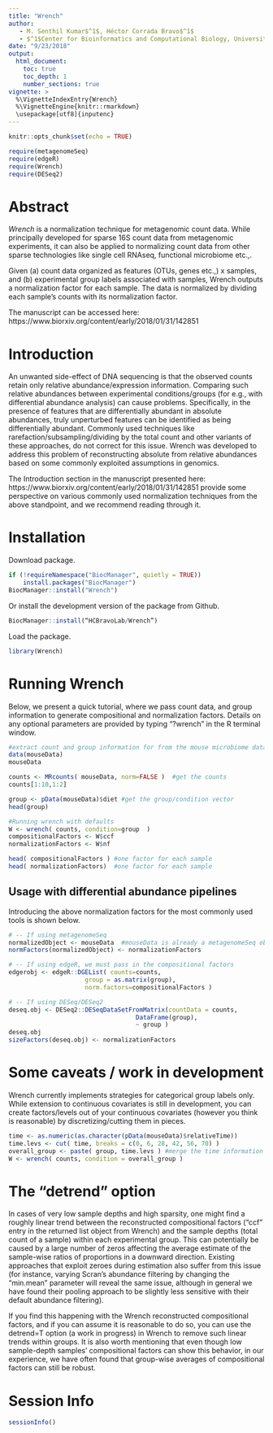 ```yaml
---
title: "Wrench"
author: 
   - M. Senthil Kumar$^1$, Héctor Corrada Bravo$^1$
   - $^1$Center for Bioinformatics and Computational Biology, University of Maryland, College Park, MD 20740.
date: "9/23/2018"
output: 
  html_document:
    toc: true
    toc_depth: 1
    number_sections: true
vignette: >
  %\VignetteIndexEntry{Wrench}
  %\VignetteEngine{knitr::rmarkdown}
  \usepackage[utf8]{inputenc}
---
```


```r
knitr::opts_chunk$set(echo = TRUE)

require(metagenomeSeq)
require(edgeR)
require(Wrench)
require(DESeq2)

```

# Abstract
_Wrench_ is a normalization technique for metagenomic count data. While principally developed for sparse 16S count data from metagenomic experiments, it can also be applied to normalizing count data from other sparse technologies like single cell RNAseq, functional microbiome etc.,. 

Given (a) count data organized as features (OTUs, genes etc.,) x samples, and (b) experimental group labels associated with samples, Wrench outputs a normalization factor for each sample. The data is normalized by dividing each sample's counts with its normalization factor. 

The manuscript can be accessed here: https://www.biorxiv.org/content/early/2018/01/31/142851

# Introduction
An unwanted side-effect of DNA sequencing is that the observed counts retain only relative abundance/expression information. Comparing such relative abundances between experimental conditions/groups (for e.g., with differential abundance analysis) can cause problems. Specifically, in the presence of features that are differentially abundant in absolute abundances, truly unperturbed features can be identified as being differentially abundant. Commonly used techniques like rarefaction/subsampling/dividing by the total count and other variants of these approaches, do not correct for this issue. Wrench was developed to address this problem of reconstructing absolute from relative abundances based on some commonly exploited assumptions in genomics. 

The Introduction section in the manuscript presented here: https://www.biorxiv.org/content/early/2018/01/31/142851 provide some perspective on various commonly used normalization techniques from the above standpoint, and we recommend reading through it. 

# Installation
Download package. 
```r
if (!requireNamespace("BiocManager", quietly = TRUE))
    install.packages("BiocManager")
BiocManager::install("Wrench")
```

Or install the development version of the package from Github.
```r
BiocManager::install(“HCBravoLab/Wrench”)
```

Load the package. 
```r
library(Wrench)
```

# Running Wrench
Below, we present a quick tutorial, where we pass count data, and group information to generate compositional and normalization factors. Details on any optional parameters are provided by typing "?wrench" in the R terminal window.

```r
#extract count and group information for from the mouse microbiome data in the metagenomeSeq package
data(mouseData)
mouseData

counts <- MRcounts( mouseData, norm=FALSE )  #get the counts
counts[1:10,1:2]

group <- pData(mouseData)$diet #get the group/condition vector
head(group)

#Running wrench with defaults
W <- wrench( counts, condition=group  )
compositionalFactors <- W$ccf
normalizationFactors <- W$nf

head( compositionalFactors ) #one factor for each sample
head( normalizationFactors)  #one factor for each sample

```

## Usage with differential abundance pipelines
Introducing the above normalization factors for the most commonly used tools is shown below.

```r

# -- If using metagenomeSeq
normalizedObject <- mouseData  #mouseData is already a metagenomeSeq object 
normFactors(normalizedObject) <- normalizationFactors

# -- If using edgeR, we must pass in the compositional factors
edgerobj <- edgeR::DGEList( counts=counts,
                     group = as.matrix(group),
                     norm.factors=compositionalFactors )

# -- If using DESeq/DESeq2
deseq.obj <- DESeq2::DESeqDataSetFromMatrix(countData = counts,
                                   DataFrame(group),
                                   ~ group )
deseq.obj
sizeFactors(deseq.obj) <- normalizationFactors

```

# Some caveats / work in development
Wrench currently implements strategies for categorical group labels only. While extension to continuous covariates is still in development, you can create factors/levels out of your continuous covariates (however you think is reasonable) by discretizing/cutting them in pieces. 
```r
time <- as.numeric(as.character(pData(mouseData)$relativeTime))
time.levs <- cut( time, breaks = c(0, 6, 28, 42, 56, 70) )
overall_group <- paste( group, time.levs ) #merge the time information and the group information together
W <- wrench( counts, condition = overall_group )
```

# The "detrend" option
In cases of very low sample depths and high sparsity, one might find a roughly linear trend between the reconstructed compositional factors ("ccf" entry in the returned list object from Wrench) and the sample depths (total count of a sample) within each experimental group. This can potentially be caused by a large number of zeros affecting the average estimate of the sample-wise ratios of proportions in a downward direction. Existing approaches that exploit zeroes during estimation also suffer from this issue (for instance, varying Scran's abundance filtering by changing the "min.mean" parameter will reveal the same issue, although in general we have found their pooling approach to be slightly less sensitive with their default abundance filtering). 

If you find this happening with the Wrench reconstructed compositional factors, and if you can assume it is reasonable to do so, you can use the detrend=T option (a work in progress) in Wrench to remove such linear trends within groups. It is also worth mentioning that even though low sample-depth samples' compositional factors can show this behavior, in our experience, we have often found that group-wise averages of compositional factors can still be robust. 

# Session Info
```r
sessionInfo()
```
